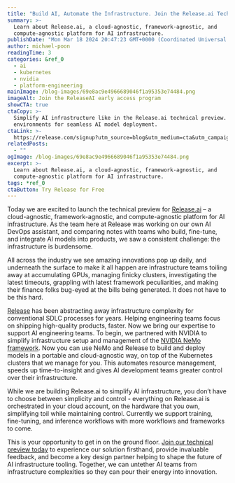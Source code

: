 ```yaml
---
title: "Build AI, Automate the Infrastructure. Join the Release.ai Technical Preview"
summary: >-
  Learn about Release.ai, a cloud-agnostic, framework-agnostic, and
  compute-agnostic platform for AI infrastructure.
publishDate: "Mon Mar 18 2024 20:47:23 GMT+0000 (Coordinated Universal Time)"
author: michael-poon
readingTime: 3
categories: &ref_0
  - ai
  - kubernetes
  - nvidia
  - platform-engineering
mainImage: /blog-images/69e8ac9e4966689046f1a95353e74484.png
imageAlt: Join the ReleaseAI early access program
showCTA: true
ctaCopy: >-
  Simplify AI infrastructure like in the Release.ai technical preview. Automate
  environments for seamless AI model deployment.
ctaLink: >-
  https://release.com/signup?utm_source=blog&utm_medium=cta&utm_campaign=blog-cta&utm_content=join-the-release-ai-technical-preview
relatedPosts:
  - ""
ogImage: /blog-images/69e8ac9e4966689046f1a95353e74484.png
excerpt: >-
  Learn about Release.ai, a cloud-agnostic, framework-agnostic, and
  compute-agnostic platform for AI infrastructure.
tags: *ref_0
ctaButton: Try Release for Free
---
```


Today we are excited to launch the technical preview for [Release.ai](http://release.ai) – a cloud-agnostic, framework-agnostic, and compute-agnostic platform for AI infrastructure. As the team here at Release was working on our own AI DevOps assistant, and comparing notes with teams who build, fine-tune, and integrate AI models into products, we saw a consistent challenge: the infrastructure is burdensome. 

All across the industry we see amazing innovations pop up daily, and underneath the surface to make it all happen are infrastructure teams toiling away at accumulating GPUs, managing finicky clusters, investigating the latest timeouts, grappling with latest framework peculiarities, and making their finance folks bug-eyed at the bills being generated. It does not have to be this hard.

[Release](http://release.com) has been abstracting away infrastructure complexity for conventional SDLC processes for years. Helping engineering teams focus on shipping high-quality products, faster. Now we bring our expertise to support AI engineering teams. To begin, we partnered with NVIDIA to simplify infrastructure setup and management of the [NVIDIA NeMo framework](https://www.nvidia.com/en-us/ai-data-science/generative-ai/nemo-framework/). Now you can use NeMo and Release to build and deploy models in a portable and cloud-agnostic way, on top of the Kubernetes clusters that we manage for you. This automates resource management, speeds up time-to-insight and gives AI development teams greater control over their infrastructure. 

While we are building Release.ai to simplify AI infrastructure, you don’t have to choose between simplicity and control - everything on Release.ai is orchestrated in your cloud account, on the hardware that you own, simplifying toil while maintaining control. Currently we support training, fine-tuning, and inference workflows with more workflows and frameworks to come. 

This is your opportunity to get in on the ground floor. [Join our technical preview today](https://release.ai/) to experience our solution firsthand, provide invaluable feedback, and become a key design partner helping to shape the future of AI infrastructure tooling. Together, we can untether AI teams from infrastructure complexities so they can pour their energy into innovation.
